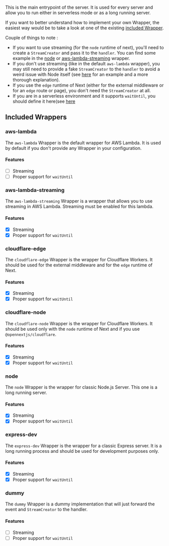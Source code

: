 This is the main entrypoint of the server. It is used for every server and allow you to run either in serverless mode or as a long running server.

If you want to better understand how to implement your own Wrapper, the easiest way would be to take a look at one of the existing [included Wrapper](https://github.com/opennextjs/opennextjs-aws/tree/main/packages/open-next/src/overrides/wrappers).

Couple of things to note :
- If you want to use streaming (for the `node` runtime of next), you'll need to create a `StreamCreator` and pass it to the `handler`. You can find some example in the [node](https://github.com/opennextjs/opennextjs-aws/blob/main/packages/open-next/src/overrides/wrappers/node.ts) or [aws-lambda-streaming](https://github.com/opennextjs/opennextjs-aws/blob/main/packages/open-next/src/overrides/wrappers/aws-lambda-streaming.ts) wrapper.
- If you don't use streaming (like in the default `aws-lambda` wrapper), you may still need to provide a fake `StreamCreator` to the `handler` to avoid a weird issue with Node itself (see [here](https://github.com/opennextjs/opennextjs-aws/blob/f685ddea8f8a5c82591dc02713aff7138f2d9896/packages/open-next/src/overrides/wrappers/aws-lambda.ts#L49-L65) for an example and a more thorough explanation).
- If you use the `edge` runtime of Next (either for the external middleware or for an `edge` route or page), you don't need the `StreamCreator` at all.
- If you are in a serverless environment and it supports `waitUntil`, you should define it here(see [here](https://github.com/opennextjs/opennextjs-aws/blob/b0b1f7776b41612d2638a33e3c9ced8c42afab0a/packages/open-next/src/overrides/wrappers/cloudflare-node.ts#L80)


## Included Wrappers

### aws-lambda

The `aws-lambda` Wrapper is the default wrapper for AWS Lambda. It is used by default if you don't provide any Wrapper in your configuration.

#### Features
- [ ] Streaming
- [ ] Proper support for `waitUntil`

### aws-lambda-streaming

The `aws-lambda-streaming` Wrapper is a wrapper that allows you to use streaming in AWS Lambda. Streaming must be enabled for this lambda.

#### Features
- [x] Streaming
- [x] Proper support for `waitUntil`

### cloudflare-edge

The `cloudflare-edge` Wrapper is the wrapper for Cloudflare Workers. It should be used for the external middleware and for the `edge` runtime of Next.

#### Features
- [x] Streaming
- [x] Proper support for `waitUntil`

### cloudflare-node

The `cloudflare-node` Wrapper is the wrapper for Cloudflare Workers. It should be used only with the `node` runtime of Next and if you use `@opennextjs/cloudflare`.

#### Features
- [x] Streaming
- [x] Proper support for `waitUntil`

### node

The `node` Wrapper is the wrapper for classic Node.js Server. This one is a long running server.

#### Features
- [x] Streaming
- [x] Proper support for `waitUntil`

### express-dev

The `express-dev` Wrapper is the wrapper for a classic Express server. It is a long running process and should be used for development purposes only.

#### Features
- [x] Streaming
- [x] Proper support for `waitUntil`

### dummy

The `dummy` Wrapper is a dummy implementation that will just forward the event and `StreamCreator` to the handler.

#### Features
- [ ] Streaming
- [ ] Proper support for `waitUntil`